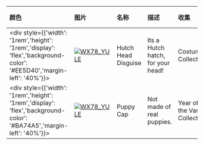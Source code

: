 | 颜色                                                                                                                        | 图片                                                                                                                                                                 | 名称                    | 描述                                                              | 收集             | 品质    | 交易 |
| :-------------------------------------------------------------------------------------------------------------------------- | :------------------------------------------------------------------------------------------------------------------------------------------------------------------- | :---------------------- | :---------------------------------------------------------------- | :--------------- | :------ | :--- |
| <div style={{'width': '1rem','height': '1rem','display': 'flex','background-color': '#EE5D40','margin-left': '40%'}}></div> | [![WX78_YULE](https://items.kleientertainment.com/images/DST/HAT_HUTCH_COSTUME/small)](https://items.kleientertainment.com/images/DST/HAT_HUTCH_COSTUME/small)                                                         | Hutch Head Disguise                       | Its a Hutch hatch, for your head!                                                                                                                                                                                                                                                                                                         | Costume Collection              | Heirloom Elegant         | 是   |
| <div style={{'width': '1rem','height': '1rem','display': 'flex','background-color': '#BA74A5','margin-left': '40%'}}></div> | [![WX78_YULE](https://items.kleientertainment.com/images/DST/HAT_PUPPY_CAP/small)](https://items.kleientertainment.com/images/DST/HAT_PUPPY_CAP/small)                                                                 | Puppy Cap                                 | Not made of real puppies.                                                                                                                                                                                                                                                                                                                  | Year of the Varg Collection     | Distinguished            | 否   |
